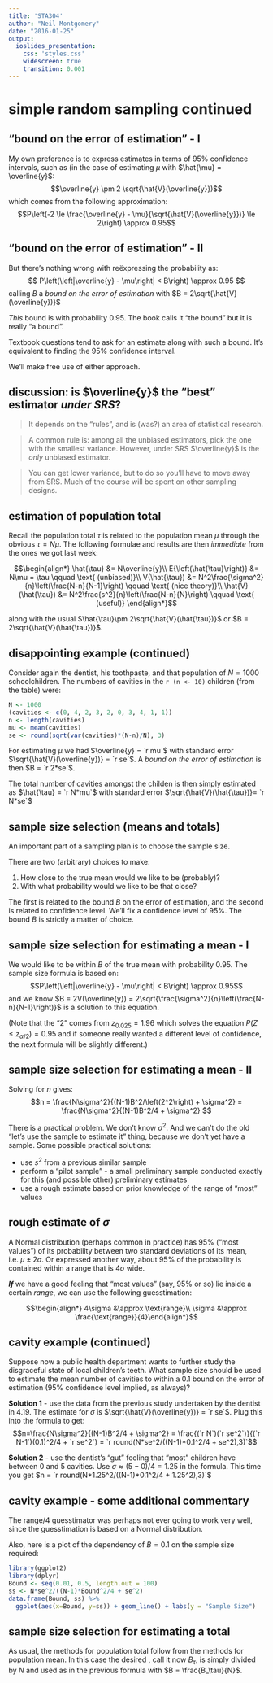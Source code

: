 ```yaml
---
title: 'STA304'
author: "Neil Montgomery"
date: "2016-01-25"
output: 
  ioslides_presentation: 
    css: 'styles.css' 
    widescreen: true 
    transition: 0.001
---
```

\newcommand{\E}[1]{E{\left(#1\right)}}
\newcommand{\flist}[2]{\{#1_1, #1_2, \ldots, #1_#2\}}
\renewcommand{\bar}[1]{\overline{#1}}
\newcommand{\SE}[1]{\sqrt{\hat{V}(#1)}}

# simple random sampling continued

## "bound on the error of estimation" - I

My own preference is to express estimates in terms of 95% confidence intervals, such as (in the case of estimating $\mu$ with $\hat{\mu} = \bar{y}$:
$$\bar{y} \pm 2 \sqrt{\hat{V}(\bar{y}})$$
which comes from the following approximation:
$$P\left(-2 \le \frac{\bar{y} - \mu}{\sqrt{\hat{V}(\bar{y}})} \le 2\right) \approx 0.95$$

## "bound on the error of estimation" - II

But there's nothing wrong with re&euml;xpressing the probability as:
$$ P\left(\left|\bar{y} - \mu\right| < B\right) \approx 0.95 $$
calling $B$ a *bound on the error of estimation* with $B = 2\SE{\bar{y}}$

*This* bound is with probability 0.95. The book calls it "the bound" but it is really "a bound". 

Textbook questions tend to ask for an estimate along with such a bound. It's equivalent to finding the 95% confidence interval. 

We'll make free use of either approach.

## discussion: is $\bar{y}$ the "best" estimator *under SRS*? { .build }

> It depends on the "rules", and is (was?) an area of statistical research.

> A common rule is: among all the unbiased estimators, pick the one with the smallest variance. However, under SRS $\bar{y}$ is the *only* unbiased estimator.

> You can get lower variance, but to do so you'll have to move away from SRS. Much of the course will be spent on other sampling designs.


## estimation of population total { .build }

Recall the population total $\tau$ is related to the population mean $\mu$ through the obvious $\tau = N\mu$. The following formulae and results are then *immediate* from the ones we got last week:

$$\begin{align*}
\hat{\tau} &= N\bar{y}\\
\E{\hat{\tau}} &= N\mu = \tau \qquad \text{ (unbiased)}\\
V(\hat{\tau}) &= N^2\frac{\sigma^2}{n}\left(\frac{N-n}{N-1}\right) \qquad \text{ (nice theory)}\\
\hat{V}(\hat{\tau}) &= N^2\frac{s^2}{n}\left(\frac{N-n}{N}\right) \qquad \text{ (useful)}
\end{align*}$$

along with the usual $\hat{\tau}\pm 2\SE{\hat{\tau}}$ or $B = 2\SE{\hat{\tau}}$.

## disappointing example (continued)

Consider again the dentist, his toothpaste, and that population of $N=1000$ schoolchildren. The numbers of cavities in the `r (n <- 10)` children (from the table) were:
```r
N <- 1000
(cavities <- c(0, 4, 2, 3, 2, 0, 3, 4, 1, 1))
n <- length(cavities)
mu <- mean(cavities)
se <- round(sqrt(var(cavities)*(N-n)/N), 3)
```

For estimating $\mu$ we had $\bar{y} = `r mu`$ with standard error $\SE{\bar{y}} = `r se`$. A *bound on the error of estimation* is then $B = `r 2*se`$. 

The total number of cavities amongst the childen is then simply estimated as $\hat{\tau} = `r N*mu`$ with standard error $\SE{\hat{\tau}}= `r N*se`$

## sample size selection (means and totals) { .build }

An important part of a sampling plan is to choose the sample size. 

There are two (arbitrary) choices to make:

1. How close to the true mean would we like to be (probably)?
2. With what probability would we like to be that close?

The first is related to the bound $B$ on the error of estimation, and the second is related to confidence level. We'll fix a confidence level of 95%. The bound $B$ is strictly a matter of choice.

## sample size selection for estimating a mean - I{ .build }

We would like to be within $B$ of the true mean with probability 0.95. The sample size formula is based on:
$$P\left(\left|\bar{y} - \mu\right| < B\right) \approx 0.95$$
and we know $B = 2V(\bar{y}) = 2\sqrt{\frac{\sigma^2}{n}\left(\frac{N-n}{N-1}\right)}$ is a solution to this equation. 

(Note that the "2" comes from $z_{0.025}=1.96$ which solves the equation $P(Z\le z_{\alpha/2}) = 0.95$ and if someone really wanted a different level of confidence, the next formula will be slightly different.)

## sample size selection for estimating a mean - II { .build }

Solving for $n$ gives:
$$n = \frac{N\sigma^2}{(N-1)B^2/\left(2^2\right) + \sigma^2} =
\frac{N\sigma^2}{(N-1)B^2/4 + \sigma^2} $$

There is a practical problem. We don't know $\sigma^2$. And we can't do the old "let's use the sample to estimate it" thing, because we don't yet have a sample. Some possible practical solutions:

* use $s^2$ from a previous similar sample
* perform a "pilot sample" - a small preliminary sample conducted exactly for this (and possible other) preliminary estimates
* use a rough estimate based on prior knowledge of the range of "most" values

## rough estimate of $\sigma$

A Normal distribution (perhaps common in practice) has 95% ("most values") of its probability between two standard deviations of its mean, i.e. $\mu\pm 2\sigma$. Or expressed another way, about 95% of the probability is contained within a range that is $4\sigma$ wide.

***If*** we have a good feeling that "most values" (say, 95% or so) lie inside a certain *range*, we can use the following guesstimation:

$$\begin{align*}
4\sigma  &\approx \text{range}\\
\sigma &\approx \frac{\text{range}}{4}\end{align*}$$

## cavity example (continued)

Suppose now a public health department wants to further study the disgraceful state of local children's teeth. What sample size should be used to estimate the mean number of cavities to within a 0.1 bound on the error of estimation (95% confidence level implied, as always)?

**Solution 1** - use the data from the previous study undertaken by the dentist in 4.19. The estimate for $\sigma$ is $\SE{\bar{y}} = `r se`$. Plug this into the formula to get:
$$n=\frac{N\sigma^2}{(N-1)B^2/4 + \sigma^2} = \frac{(`r N`)(`r se^2`)}{(`r N-1`)(0.1)^2/4 + `r se^2`} = `r round(N*se^2/((N-1)*0.1^2/4 + se^2),3)`$$

**Solution 2** - use the dentist's "gut" feeling that "most" children have between 0 and 5 cavities. Use $\sigma \approx (5-0)/4 = 1.25$ in the formula. This time you get $n = `r round(N*1.25^2/((N-1)*0.1^2/4 + 1.25^2),3)`$

## cavity example - some additional commentary

The range/4 guesstimator was perhaps not ever going to work very well, since the guesstimation is based on a Normal distribution. 

Also, here is a plot of the dependency of $B=0.1$ on the sample size required:

```r
library(ggplot2)
library(dplyr)
Bound <- seq(0.01, 0.5, length.out = 100)
ss <- N*se^2/((N-1)*Bound^2/4 + se^2)
data.frame(Bound, ss) %>% 
  ggplot(aes(x=Bound, y=ss)) + geom_line() + labs(y = "Sample Size")
```

## sample size selection for estimating a total

As usual, the methods for population total follow from the methods for population mean. In this case the desired , call it now $B_\tau$, is simply divided by $N$ and used as in the previous formula with $B = \frac{B_\tau}{N}$.

